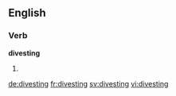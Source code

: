 ==English==

===Verb===
'''divesting'''

# {{present participle of|divest}}

[[de:divesting]]
[[fr:divesting]]
[[sv:divesting]]
[[vi:divesting]]